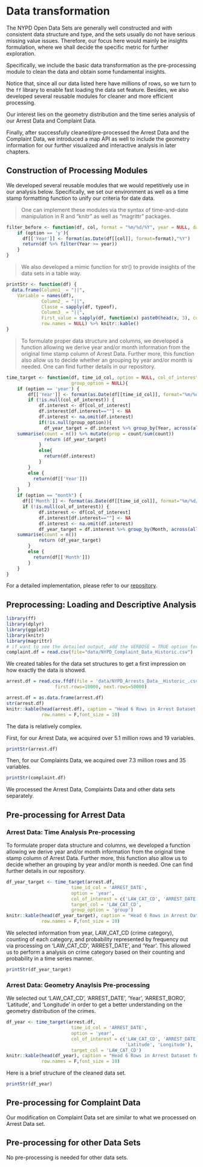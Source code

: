 # Data transformation

The NYPD Open Data Sets are generally well constructed and with consistent data structure and type, and the sets usually do not have serious missing value issues. Therefore, our focus here would mainly be insights formulation, where we shall decide the specific metric for further exploration.

Specifically, we include the basic data transformation as the pre-processing module to clean the data and obtain some fundamental insights.

Notice that, since all our data listed here have millions of rows, so we turn to the `ff` library to enable fast loading the data set feature. Besides, we also developed several reusable modules for cleaner and more efficient processing.

Our interest lies on the geometry distribution and the time series analysis of our Arrest Data and Complaint Data.

Finally, after successfully cleaned/pre-processed the Arrest Data and the Complaint Data, we introduced a map API as well to include the geometry information for our further visualized and interactive analysis in later chapters.


## Construction of Processing Modules

We developed several reusable modules that we would repetitively use in our analysis below. Specifically, we set our environment as well as a time stamp formatting function to unify our criteria for date data.

>One can implement these modules via the syntax of time-and-date manipulation in R and "knitr" as well as "magrittr" packages.

```r
filter_before <- function(df, col, format = "%m/%d/%Y", year = NULL, date = NULL, option = NULL) {
    if (option == 'y'){
      df[['Year']] <- format(as.Date(df[[col]], format=format),"%Y")
      return(df %>% filter(Year >= year))
    }
}
```

>We also developed a mimic function for str() to provide insights of the data sets in a table way.

```r
printStr <- function(df) {
  data.frame(Column1_ = "||",
    Variable = names(df),
             Column2_ = "||",
             Classe = sapply(df, typeof),
             Column3_ = "||",
             First_value = sapply(df, function(x) paste0(head(x, 3), collapse = ", ")),
             row.names = NULL) %>% knitr::kable()
}
```

>To formulate proper data structure and columns, we developed a function allowing we derive year and/or month information from the original time stamp column of Arrest Data. Further more, this function also allow us to decide whether an grouping by year and/or month is needed. One can find further details in our repository.

```r

time_target <- function(df, time_id_col, option = NULL, col_of_interest = NULL, target_col  = NULL,
                        group_option = NULL){
    if (option == 'year') {
        df[['Year']] <- format(as.Date(df[[time_id_col]], format="%m/%d/%Y"),"%Y")
        if (!is.null(col_of_interest)) {
            df.interest <- df[col_of_interest]
            df.interest[df.interest==""] <- NA
            df.interest <- na.omit(df.interest)
            if(!is.null(group_option)){
              df_year_target = df.interest %>% group_by(Year, across(all_of(target_col))) %>% 
    summarise(count = n()) %>% mutate(prop = count/sum(count))
              return (df_year_target)
            }
            else{
              return(df.interest)
            }
        }
        else {
          return(df[['Year']])
        }
    }
    if (option == "month") {
      df[['Month']] <- format(as.Date(df[[time_id_col]], format="%m/%d/%Y"),"%m")
      if (!is.null(col_of_interest)) {
            df.interest <- df[col_of_interest]
            df.interest[df.interest==""] <- NA
            df.interest <- na.omit(df.interest)
            df_year_target = df.interest %>% group_by(Month, across(all_of(target_col))) %>% 
    summarise(count = n())
            return (df_year_target)
        }
        else {
          return(df[['Month']])
        }
    }
}
```

For a detailed implementation, please refer to our [repository](https://github.com/Kitatine/ny-crime-edav-2021).

## Preprocessing: Loading and Descriptive Analysis

```r
library(ff)
library(dplyr)
library(ggplot2)
library(knitr)
library(magrittr)
# if want to see the detailed output, add the VERBOSE = TRUE option for the read.csv.ffdf function
complaint.df = read.csv(file="data/NYPD_Complaint_Data_Historic.csv")
```

We created tables for the data set structures to get a first impression on how exactly the data is showed.

```r
arrest.df = read.csv.ffdf(file = 'data/NYPD_Arrests_Data__Historic_.csv', header=TRUE, 
                  first.rows=10000, next.rows=50000)

arrest.df = as.data.frame(arrest.df)
str(arrest.df)
knitr::kable(head(arrest.df), caption = "Head 6 Rows in Arrest Dataset for Temporal Analysis",
             row.names = F,font_size = 10)
```

The data is relatively complex.

First, for our Arrest Data, we acquired over 5.1 million rows and 19 variables.

```r
printStr(arrest.df)
```

Then, for our Complaints Data, we acquired over 7.3 million rows and 35 variables.

```r
printStr(complaint.df)
```

We processed the Arrest Data, Complaints Data and other data sets separately.

## Pre-processing for Arrest Data
### Arrest Data: Time Analysis Pre-processing

To formulate proper data structure and columns, we developed a function allowing we derive year and/or month information from the original time stamp column of Arrest Data. Further more, this function also allow us to decide whether an grouping by year and/or month is needed. One can find further details in our repository.

```r
df_year_target <- time_target(arrest.df, 
                        time_id_col = 'ARREST_DATE',
                        option = 'year',
                        col_of_interest = c('LAW_CAT_CD', 'ARREST_DATE', 'Year'),
                        target_col = 'LAW_CAT_CD',
                        group_option = 'group')
knitr::kable(head(df_year_target), caption = "Head 6 Rows in Arrest Dataset for Temporal Analysis",
             row.names = F,font_size = 10)
```

We selected information from year, LAW_CAT_CD (crime category), counting of each category, and probability represented by frequency out via processing on 'LAW_CAT_CD', 'ARREST_DATE', and 'Year'. This allowed us to perform a analysis on crime category based on their counting and probability in a time series manner.

```r
printStr(df_year_target)
```


### Arrest Data: Geometry Anaylsis Pre-processing

We selected out 'LAW_CAT_CD', 'ARREST_DATE', 'Year', 'ARREST_BORO', 'Latitude', and 'Longitude' in order to get a better understanding on the geometry distribution of the crimes.

```r
df_year <- time_target(arrest.df, 
                        time_id_col = 'ARREST_DATE',
                        option = 'year',
                        col_of_interest = c('LAW_CAT_CD', 'ARREST_DATE', 'Year', 'ARREST_BORO',
                                            'Latitude', 'Longitude'),
                        target_col = 'LAW_CAT_CD')
knitr::kable(head(df_year), caption = "Head 6 Rows in Arrest Dataset for Spatial Analysis",
             row.names = F,font_size = 10)
```

Here is a brief structure of the cleaned data set.

```r
printStr(df_year)
```


## Pre-processing for Complaint Data

Our modification on Complaint Data set are similar to what we processed on Arrest Data set.

## Pre-processing for other Data Sets

No pre-processing is needed for other data sets.

